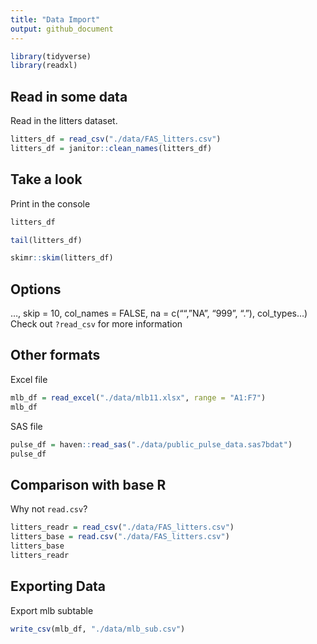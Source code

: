 ```yaml
---
title: "Data Import"
output: github_document
---
```


```r
library(tidyverse)
library(readxl)
```

## Read in some data

Read in the litters dataset.

```r
litters_df = read_csv("./data/FAS_litters.csv")
litters_df = janitor::clean_names(litters_df)
```

## Take a look

Print in the console

```r
litters_df
```

```r
tail(litters_df)
```

```r
skimr::skim(litters_df)
```

## Options

..., skip = 10, col_names = FALSE, na = c("", "NA", "999", "."), col_types...)
Check out `?read_csv` for more information

## Other formats

Excel file
```r
mlb_df = read_excel("./data/mlb11.xlsx", range = "A1:F7")
mlb_df
```

SAS file
```r
pulse_df = haven::read_sas("./data/public_pulse_data.sas7bdat")
pulse_df
```

## Comparison with base R

Why not `read.csv`?

```r
litters_readr = read_csv("./data/FAS_litters.csv")
litters_base = read.csv("./data/FAS_litters.csv")
litters_base
litters_readr
```

## Exporting Data

Export mlb subtable

```r
write_csv(mlb_df, "./data/mlb_sub.csv")
```

